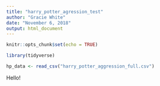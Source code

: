 ```yaml
---
title: "harry_potter_agression_test"
author: "Gracie White"
date: "November 6, 2018"
output: html_document
---
```


```r
knitr::opts_chunk$set(echo = TRUE)
```

```r

library(tidyverse)

hp_data <- read_csv("harry_potter_aggression_full.csv")
```
Hello!

